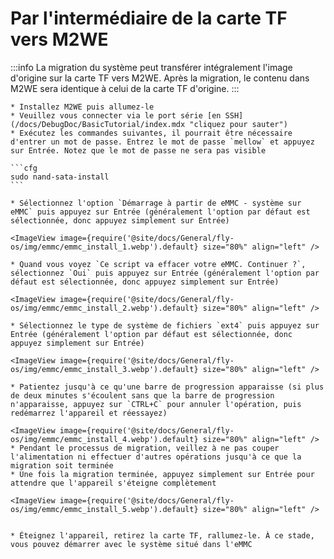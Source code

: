 
# Par l'intermédiaire de la carte TF vers M2WE

:::info
La migration du système peut transférer intégralement l'image d'origine sur la carte TF vers M2WE. Après la migration, le contenu dans M2WE sera identique à celui de la carte TF d'origine.
:::

    * Installez M2WE puis allumez-le
    * Veuillez vous connecter via le port série [en SSH](/docs/DebugDoc/BasicTutorial/index.mdx "cliquez pour sauter")
    * Exécutez les commandes suivantes, il pourrait être nécessaire d'entrer un mot de passe. Entrez le mot de passe `mellow` et appuyez sur Entrée. Notez que le mot de passe ne sera pas visible

    ```cfg
    sudo nand-sata-install
    ```

    * Sélectionnez l'option `Démarrage à partir de eMMC - système sur eMMC` puis appuyez sur Entrée (généralement l'option par défaut est sélectionnée, donc appuyez simplement sur Entrée)

    <ImageView image={require('@site/docs/General/fly-os/img/emmc/emmc_install_1.webp').default} size="80%" align="left" />

    * Quand vous voyez `Ce script va effacer votre eMMC. Continuer ?`, sélectionnez `Oui` puis appuyez sur Entrée (généralement l'option par défaut est sélectionnée, donc appuyez simplement sur Entrée)

    <ImageView image={require('@site/docs/General/fly-os/img/emmc/emmc_install_2.webp').default} size="80%" align="left" />

    * Sélectionnez le type de système de fichiers `ext4` puis appuyez sur Entrée (généralement l'option par défaut est sélectionnée, donc appuyez simplement sur Entrée)

    <ImageView image={require('@site/docs/General/fly-os/img/emmc/emmc_install_3.webp').default} size="80%" align="left" />

    * Patientez jusqu'à ce qu'une barre de progression apparaisse (si plus de deux minutes s'écoulent sans que la barre de progression n'apparaisse, appuyez sur `CTRL+C` pour annuler l'opération, puis redémarrez l'appareil et réessayez)

    <ImageView image={require('@site/docs/General/fly-os/img/emmc/emmc_install_4.webp').default} size="80%" align="left" />
    * Pendant le processus de migration, veillez à ne pas couper l'alimentation ni effectuer d'autres opérations jusqu'à ce que la migration soit terminée
    * Une fois la migration terminée, appuyez simplement sur Entrée pour attendre que l'appareil s'éteigne complètement

    <ImageView image={require('@site/docs/General/fly-os/img/emmc/emmc_install_5.webp').default} size="80%" align="left" />


    * Éteignez l'appareil, retirez la carte TF, rallumez-le. À ce stade, vous pouvez démarrer avec le système situé dans l'eMMC